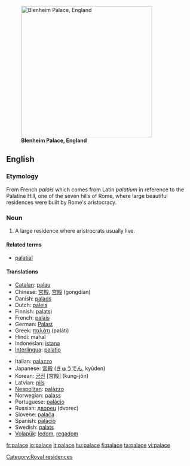 [[Image:Blenheim Palace panorama.jpg|thumb|right|350px|'''Blenheim Palace, England''']]
==English==

===Etymology===
From French ''palais'' which comes from Latin ''palatium'' in reference to the Palatine Hill, one of the seven hills of Rome, where large beautiful residences were built by Rome's aristocracy. 

===Noun===
{{en-noun}}

# A large residence where aristrocrats usually live.

====Related terms====
*[[palatial]]

====Translations====
{{top}}
*[[Catalan]]: [[palau]] {{m}}
*Chinese: [[宮殿]], [[宫殿]] (gongdian)
*Danish: [[palads]] {{n}}
*Dutch: [[paleis]]
*Finnish: [[palatsi]]
*French: [[palais]] {{m}}
*German: [[Palast]] {{m}}
*Greek: [[παλάτι]] (paláti)
*Hindi: mahal
*Indonesian: [[istana]]
*[[Interlingua]]: [[palatio]]
{{mid}}
*Italian: [[palazzo]] {{m}}
*Japanese: [[宮殿]] ([[きゅうでん]], kyūden)
*Korean: [[궁전]] [宮殿] (kung-jŏn)
*Latvian: [[pils]] {{f}}
*[[Neapolitan]]: [[palàzzo]]
*Norwegian: [[palass]] {{n}}
*Portuguese: [[palácio]] {{m}}
*Russian: [[дворец]] (dvorec) {{m}}
*Slovene: [[palača]] {{f}}
*Spanish: [[palacio]] {{m}}
*Swedish: [[palats]] {{n}}
*[[Volapük]]: [[ledom]], [[regadom]]
{{bottom}}

[[Category:Royal residences]]

[[fr:palace]]
[[io:palace]]
[[it:palace]]
[[hu:palace]]
[[fi:palace]]
[[ta:palace]]
[[vi:palace]]